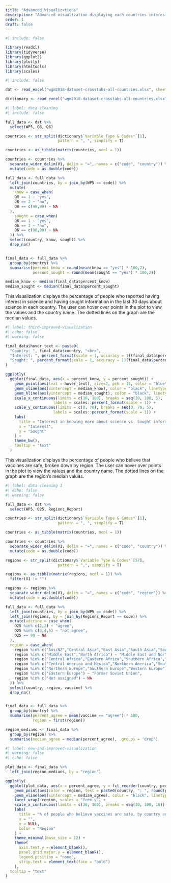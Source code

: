 ```yaml
---
title: "Advanced Visualizations"
description: "Advanced visualization displaying each countries interest in science and action to learn more about science."
order: 1
draft: false
---
```


```r
#| include: false

library(readxl)
library(tidyverse)
library(ggplot2)
library(plotly)
library(htmltools)
library(scales)
```

```r
#| include: false

dat <- read_excel("wgm2018-dataset-crosstabs-all-countries.xlsx", sheet = "Full dataset")

dictionary <- read_excel("wgm2018-dataset-crosstabs-all-countries.xlsx", sheet = "Data dictionary")
```

```r
#| label: data cleaning
#| include: false

full_data <- dat %>%
  select(WP5, Q8, Q6)

countries <- str_split(dictionary$`Variable Type & Codes*`[1],
                       pattern = ", ", simplify = T)

countries <- as_tibble(matrix(countries, ncol = 1))

countries <- countries %>%
  separate_wider_delim(V1, delim = "=", names = c("code", "country")) %>%
  mutate(code = as.double(code))

full_data <- full_data %>%
  left_join(countries, by = join_by(WP5 == code)) %>%
  mutate(
    know = case_when(
    Q8 == 1 ~ "yes",
    Q8 == 2 ~ "no",
    Q8 == c(98,99) ~ NA
  ),
    sought = case_when(
    Q6 == 1 ~ "yes",
    Q6 == 2 ~ "no",
    Q6 == c(98,99) ~ NA
  )) %>%
  select(country, know, sought) %>%
  drop_na()


final_data <- full_data %>%
  group_by(country) %>%
  summarise(percent_know = round(mean(know == "yes") * 100,2),
            percent_sought = round(mean(sought == "yes") * 100,2))

median_know <- median(final_data$percent_know)
median_sought <- median(final_data$percent_sought)
```

This visualization displays the percentage of people who reported having interest in science and having sought information in the last 30 days about science in each country. The user can hover over points in the plot to view the values and the country name. The dotted lines on the graph are the median values.

```r
#| label: third-improved-visualization
#| echo: false
#| warning: false

final_data$hover_text <- paste0(
  "Country: ", final_data$country, "<br>",
  "Interest: ", percent_format(scale = 1, accuracy = 1)(final_data$percent_know), "<br>",
  "Sought: ", percent_format(scale = 1, accuracy = 1)(final_data$percent_sought)
)

ggplotly(
  ggplot(final_data, aes(x = percent_know, y = percent_sought)) +
    geom_point(aes(text = hover_text), size=2, pch = 15, color = "blue") +
    geom_vline(aes(xintercept = median_know), color = "black", linetype = "dashed") +
    geom_hline(aes(yintercept = median_sought), color = "black", linetype = "dashed") +
    scale_x_continuous(limits = c(30, 100), breaks = seq(30, 100, 5),
                     labels = scales::percent_format(scale = 1)) +
    scale_y_continuous(limits = c(0, 70), breaks = seq(0, 70, 5),
                     labels = scales::percent_format(scale = 1)) +
    labs(
      title = "Interest in knowing more about science vs. Sought information about science",
      x = "Interest",
      y = "Sought"
    ) +
    theme_bw(),
    tooltip = "text"
  )
```

This visualization displays the percentage of people who believe that vaccines are safe, broken down by region. The user can hover over points in the plot to view the values and the country name. The dotted lines on the graph are the region's median values.

```r
#| label: data cleaning 1
#| echo: false
#| warning: false

full_data <- dat %>%
  select(WP5, Q25, Regions_Report)

countries <- str_split(dictionary$`Variable Type & Codes*`[1],
                       pattern = ", ", simplify = T)

countries <- as_tibble(matrix(countries, ncol = 1))

countries <- countries %>%
  separate_wider_delim(V1, delim = "=", names = c("code", "country")) %>%
  mutate(code = as.double(code))

regions <- str_split(dictionary$`Variable Type & Codes*`[57],
                       pattern = ",", simplify = T)

regions <- as_tibble(matrix(regions, ncol = 1)) %>%
  filter(V1 != "")

regions <- regions %>%
  separate_wider_delim(V1, delim = "=", names = c("code", "region")) %>%
  mutate(code = as.double(code))

full_data <- full_data %>%
  left_join(countries, by = join_by(WP5 == code)) %>%
  left_join(regions, by = join_by(Regions_Report == code)) %>%
  mutate(vaccine = case_when(
    Q25 %in% c(1,2) ~ "agree",
    Q25 %in% c(3,4,5) ~ "not agree",
    Q25 == 99 ~ NA
  ),
  region = case_when(
    region %in% c("Aus/NZ","Central Asia","East Asia","South Asia","Southeast Asia") ~ "Asia",
    region %in% c("Middle East","North Africa") ~ "Middle East and North Africa",
    region %in% c("Central Africa","Eastern Africa","Southern Africa","Western Africa") ~ "Sub-Saharan Africa",
    region %in% c("Central America and Mexico","Northern America","South America") ~ "Americas",
    region %in% c("Northern Europe","Southern Europe","Western Europe") ~ "Europe",
    region %in% c("Eastern Europe") ~ "Former Soviet Union",
    region %in% c("Not assigned") ~ NA
  )) %>%
  select(country, region, vaccine) %>%
  drop_na()


final_data <- full_data %>%
  group_by(country) %>%
  summarise(percent_agree = mean(vaccine == "agree") * 100,
            region = first(region))

region_medians <- final_data %>%
  group_by(region) %>%
  summarise(median_agree = median(percent_agree), .groups = 'drop')
```

```r
#| label: new-and-improved-visualization
#| warning: false
#| echo: false

plot_data <- final_data %>%
  left_join(region_medians, by = "region")

ggplotly(
  ggplot(plot_data, aes(x = percent_agree, y = fct_reorder(country, percent_agree))) +
    geom_point(aes(color = region, text = paste0(country, ": ", round(percent_agree, 1), "%")), size = 1.5) +
    geom_vline(aes(xintercept = median_agree), color = "black", linetype = "dashed") +
    facet_wrap(~region, scales = "free_y") +
    scale_x_continuous(limits = c(30, 100), breaks = seq(30, 100, 10)) +
    labs(
      title = "% of people who believe vaccines are safe, by country and global region",
      x = "",
      y = NULL,
      color = "Region"
    ) +
    theme_minimal(base_size = 12) +
    theme(
      axis.text.y = element_blank(),
      panel.grid.major.y = element_blank(),
      legend.position = "none",
      strip.text = element_text(face = "bold")
    ),
  tooltip = "text"
)
```
